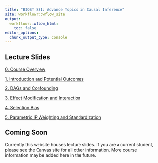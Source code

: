 ```yaml
---
title: "BIOST 881: Advance Topics in Causal Inference"
site: workflowr::wflow_site
output:
  workflowr::wflow_html:
    toc: false
editor_options:
  chunk_output_type: console
---
```


## Lecture Slides

[0. Course Overview](slides/0_course_introduction.html) 

[1. Introduction and Potential Outcomes](slides/1_introduction.html)

[2. DAGs and Confounding](slides/2_dags_confounding.html)

[3. Effect Modification and Interaction](slides/3_effect_modification_interaction.html)

[4. Selection Bias](slides/4_selection_bias.html)

[5. Parametric IP Weighting and Standardization](slides/5_modeling1.html)

## Coming Soon

Currently this website houses lecture slides. If you are a current student, please see the Canvas site for all other information. More course information may be added here in the future. 
